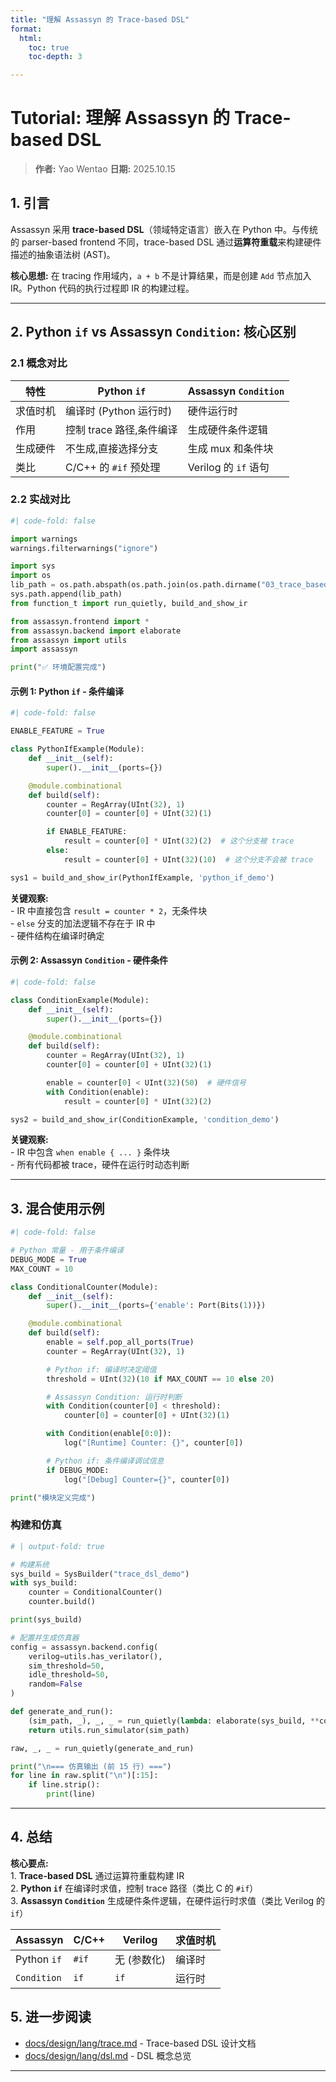 ```yaml
---
title: "理解 Assassyn 的 Trace-based DSL"
format:
  html:
    toc: true
    toc-depth: 3

---
```


# Tutorial: 理解 Assassyn 的 Trace-based DSL

> **作者:** Yao Wentao
> **日期:** 2025.10.15
>

## 1. 引言

Assassyn 采用 **trace-based DSL**（领域特定语言）嵌入在 Python 中。与传统的 parser-based frontend 不同，trace-based DSL 通过**运算符重载**来构建硬件描述的抽象语法树 (AST)。

**核心思想:** 在 tracing 作用域内，`a + b` 不是计算结果，而是创建 `Add` 节点加入 IR。Python 代码的执行过程即 IR 的构建过程。

---

## 2. Python `if` vs Assassyn `Condition`: 核心区别

### 2.1 概念对比

| 特性 | Python `if` | Assassyn `Condition` |
|------|------------|---------------------|
| 求值时机 | 编译时 (Python 运行时) | 硬件运行时 |
| 作用 | 控制 trace 路径,条件编译 | 生成硬件条件逻辑 |
| 生成硬件 | 不生成,直接选择分支 | 生成 mux 和条件块 |
| 类比 | C/C++ 的 `#if` 预处理 | Verilog 的 `if` 语句 |

### 2.2 实战对比

```python
#| code-fold: false

import warnings
warnings.filterwarnings("ignore")

import sys
import os
lib_path = os.path.abspath(os.path.join(os.path.dirname("03_trace_based_dsl_zh.qmd"), '../python/'))
sys.path.append(lib_path)
from function_t import run_quietly, build_and_show_ir

from assassyn.frontend import *
from assassyn.backend import elaborate
from assassyn import utils
import assassyn

print("✅ 环境配置完成")
```

#### 示例 1: Python `if` - 条件编译

```python
#| code-fold: false

ENABLE_FEATURE = True

class PythonIfExample(Module):
    def __init__(self):
        super().__init__(ports={})

    @module.combinational
    def build(self):
        counter = RegArray(UInt(32), 1)
        counter[0] = counter[0] + UInt(32)(1)

        if ENABLE_FEATURE:
            result = counter[0] * UInt(32)(2)  # 这个分支被 trace
        else:
            result = counter[0] + UInt(32)(10)  # 这个分支不会被 trace

sys1 = build_and_show_ir(PythonIfExample, 'python_if_demo')
```

**关键观察:** <br>
- IR 中直接包含 `result = counter * 2`，无条件块 <br>
- `else` 分支的加法逻辑不存在于 IR 中 <br>
- 硬件结构在编译时确定

#### 示例 2: Assassyn `Condition` - 硬件条件

```python
#| code-fold: false

class ConditionExample(Module):
    def __init__(self):
        super().__init__(ports={})

    @module.combinational
    def build(self):
        counter = RegArray(UInt(32), 1)
        counter[0] = counter[0] + UInt(32)(1)

        enable = counter[0] < UInt(32)(50)  # 硬件信号
        with Condition(enable):
            result = counter[0] * UInt(32)(2)

sys2 = build_and_show_ir(ConditionExample, 'condition_demo')
```

**关键观察:** <br>
- IR 中包含 `when enable { ... }` 条件块 <br>
- 所有代码都被 trace，硬件在运行时动态判断

---

## 3. 混合使用示例

```python
#| code-fold: false

# Python 常量 - 用于条件编译
DEBUG_MODE = True
MAX_COUNT = 10

class ConditionalCounter(Module):
    def __init__(self):
        super().__init__(ports={'enable': Port(Bits(1))})

    @module.combinational
    def build(self):
        enable = self.pop_all_ports(True)
        counter = RegArray(UInt(32), 1)

        # Python if: 编译时决定阈值
        threshold = UInt(32)(10 if MAX_COUNT == 10 else 20)

        # Assassyn Condition: 运行时判断
        with Condition(counter[0] < threshold):
            counter[0] = counter[0] + UInt(32)(1)

        with Condition(enable[0:0]):
            log("[Runtime] Counter: {}", counter[0])

        # Python if: 条件编译调试信息
        if DEBUG_MODE:
            log("[Debug] Counter={}", counter[0])

print("模块定义完成")
```

### 构建和仿真

```python
# | output-fold: true

# 构建系统
sys_build = SysBuilder("trace_dsl_demo")
with sys_build:
    counter = ConditionalCounter()
    counter.build()

print(sys_build)

# 配置并生成仿真器
config = assassyn.backend.config(
    verilog=utils.has_verilator(),
    sim_threshold=50,
    idle_threshold=50,
    random=False
)

def generate_and_run():
    (sim_path, _), _, _ = run_quietly(lambda: elaborate(sys_build, **config))
    return utils.run_simulator(sim_path)

raw, _, _ = run_quietly(generate_and_run)

print("\n=== 仿真输出 (前 15 行) ===")
for line in raw.split("\n")[:15]:
    if line.strip():
        print(line)
```

---

## 4. 总结

**核心要点:** <br>
1. **Trace-based DSL** 通过运算符重载构建 IR <br>
2. **Python `if`** 在编译时求值，控制 trace 路径（类比 C 的 `#if`）<br>
3. **Assassyn `Condition`** 生成硬件条件逻辑，在硬件运行时求值（类比 Verilog 的 `if`）<br>

| Assassyn | C/C++ | Verilog | 求值时机 |
|----------|-------|---------|---------|
| Python `if` | `#if` | 无 (参数化) | 编译时 |
| `Condition` | `if` | `if` | 运行时 |

## 5. 进一步阅读

- [docs/design/lang/trace.md](../docs/design/lang/trace.md) - Trace-based DSL 设计文档
- [docs/design/lang/dsl.md](../docs/design/lang/dsl.md) - DSL 概念总览

---
